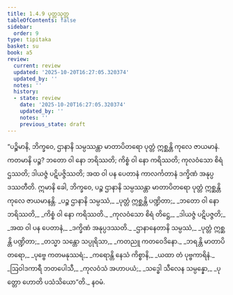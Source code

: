 ```yaml
---
title: 1.4.9 ပုတ္တသုတ္တ
tableOfContents: false
sidebar:
  order: 9
type: tipitaka
basket: su
book: a5
review:
  current: review
  updated: '2025-10-20T16:27:05.320374'
  updated_by: ''
  notes: ''
  history:
  - state: review
    date: '2025-10-20T16:27:05.320374'
    updated_by: ''
    notes: ''
    previous_state: draft
---
```



<DynamicBreadcrumb />


<ReviewStatus review={frontmatter.review} showDetails={true} />

<HypothesisAnnotation frontmatter={frontmatter} />

<Division number="39" book="a5" e="ch" v="16" p="37">

<Paragraph number="204" book="a5">
“ပဉ္စိမာနိ, ဘိက္ခဝေ, ဌာနာနိ သမ္ပဿန္တာ မာတာပိတရော ပုတ္တံ ဣစ္ဆန္တိ ကုလေ ဇာယမာနံ. ကတမာနိ ပဉ္စ? ဘတော ဝါ နော ဘရိဿတိ; ကိစ္စံ ဝါ နော ကရိဿတိ; ကုလဝံသော စိရံ ဌဿတိ; ဒါယဇ္ဇံ ပဋိပဇ္ဇိဿတိ; အထ ဝါ ပန ပေတာနံ ကာလင်္ကတာနံ ဒက္ခိဏံ အနုပ္ပဒဿတီတိ. ဣမာနိ ခေါ, ဘိက္ခဝေ, ပဉ္စ ဌာနာနိ သမ္ပဿန္တာ မာတာပိတရော ပုတ္တံ ဣစ္ဆန္တိ ကုလေ ဇာယမာနန္တိ.
</Paragraph>

<Paragraph number="205" type="verses" book="a5">
_ပဉ္စ ဌာနာနိ သမ္ပဿံ,_  
_ပုတ္တံ ဣစ္ဆန္တိ ပဏ္ဍိတာ;_  
_ဘတော ဝါ နော ဘရိဿတိ,_  
_ကိစ္စံ ဝါ နော ကရိဿတိ._  

</Paragraph>

<Paragraph number="206" type="verses" book="a5">
_ကုလဝံသော စိရံ တိဋ္ဌေ,_  
_ဒါယဇ္ဇံ ပဋိပဇ္ဇတိ;_  
_အထ ဝါ ပန ပေတာနံ,_  
_ဒက္ခိဏံ အနုပ္ပဒဿတိ._  

</Paragraph>

<Paragraph number="207" type="verses" book="a5">
_ဌာနာနေတာနိ သမ္ပဿံ,_  
_ပုတ္တံ ဣစ္ဆန္တိ ပဏ္ဍိတာ;_  
_တသ္မာ သန္တော သပ္ပုရိသာ,_  
_ကတညူ ကတဝေဒိနော._  

</Paragraph>

<Paragraph number="208" type="verses" book="a5">
_ဘရန္တိ မာတာပိတရော,_  
_ပုဗ္ဗေ ကတမနုဿရံ;_  
_ကရောန္တိ နေသံ ကိစ္စာနိ,_  
_ယထာ တံ ပုဗ္ဗကာရိနံ._  

</Paragraph>

<Paragraph number="209" type="verses" book="a5">
_ဩဝါဒကာရီ ဘတပေါသီ,_  
_ကုလဝံသံ အဟာပယံ;_  
_သဒ္ဓေါ သီလေန သမ္ပန္နော,_  
_ပုတ္တော ဟောတိ ပသံသိယော”တိ._  


</Paragraph>
</Division>

<Paragraph number="210" type="center" book="a5">
နဝမံ.
</Paragraph>